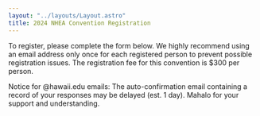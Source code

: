 ```yaml
---
layout: "../layouts/Layout.astro"
title: 2024 NHEA Convention Registration
---
```



To register, please complete the form below. We highly recommend using an email address only once for each registered person to prevent possible registration issues. The registration fee for this convention is $300 per person.

Notice for @hawaii.edu emails: The auto-confirmation email containing a record of your responses may be delayed (est. 1 day). Mahalo for your support and understanding.

<br />

<Form client:idle />
